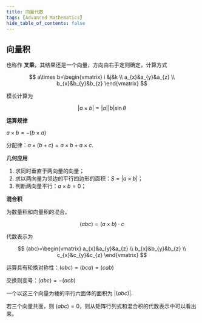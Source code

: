 ```yaml
---
title: 向量代数
tags: [Advanced Mathematics]
hide_table_of_contents: false
---
```


## 向量积

也称作 **叉乘**，其结果还是一个向量，方向由右手定则确定，计算方式

$$
a\times b=\begin{vmatrix}
i &j&k \\
a_{x}&a_{y}&a_{z} \\
b_{x}&b_{y}&b_{z} 
\end{vmatrix}
$$

模长计算为

$$
|a\times b|=|a| |b|\sin\theta
$$

**运算规律**

$a\times b=-(b\times a)$

分配律：$a\times(b+c)=a\times b+a\times c$.

**几何应用**

1. 求同时垂直于两向量的向量；
2. 求以两向量为邻边的平行四边形的面积：$S=|a\times b|$；
3. 判断两向量平行：$a\times b=0$；

**混合积**

为数量积和向量积的混合。

$$
(abc)=(a\times b)\cdot c
$$

代数表示为

$$
(abc)=\begin{vmatrix}
a_{x}&a_{y}&a_{z} \\
b_{x}&b_{y}&b_{z} \\
c_{x}&c_{y}&c_{z}
\end{vmatrix}
$$

运算具有轮换对称性：$(abc)=(bca)=(cab)$

交换则变号：$(abc)=-(acb)$

一个以这三个向量为棱的平行六面体的面积为 $|(abc)|$.

若三个向量共面，则 $(abc)=0$，则从矩阵行列式和混合积的代数表示中可以看出来。
